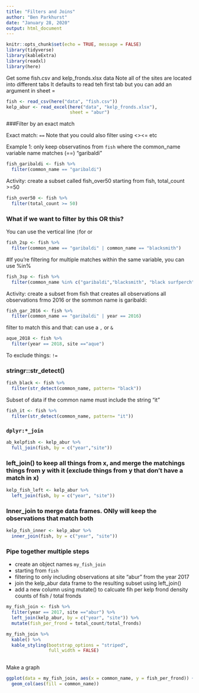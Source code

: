 ```yaml
---
title: "Filters and Joins"
author: "Ben Parkhurst"
date: "January 28, 2020"
output: html_document
---
```


```r
knitr::opts_chunk$set(echo = TRUE, message = FALSE)
library(tidyverse)
library(kableExtra)
library(readxl)
library(here)
```
Get some fish.csv and kelp_fronds.xlsx data
Note all of the sites are located into different tabs
It defaults to read teh first tab but you can add an argument in sheet = 

```r
fish <- read_csv(here("data", "fish.csv"))
kelp_abur <- read_excel(here("data", "kelp_fronds.xlsx"),
                        sheet = "abur")
```
###Filter by an exact match

Exact match: `==`
Note that you could also filter using <><= etc

Example 1: only keep observatinos from `fish` where the common_name variable name matches (==) "garibaldi"

```r
fish_garibaldi <- fish %>% 
  filter(common_name == "garibaldi")
```
Activity: create a subset called fish_over50 starting from fish, total_count >=50

```r
fish_over50 <- fish %>% 
  filter(total_count >= 50)
```
### What if we want to filter by this OR this?

You can use the vertical line `|`for or

```r
fish_2sp <- fish %>% 
  filter(common_name == "garibaldi" | common_name == "blacksmith")
```
#If you're filtering for multiple matches within the same variable, you can use %in%

```r
fish_3sp <- fish %>% 
  filter(common_name %in% c("garibaldi","blacksmith", "black surfperch"))
```
Activity: create a subset from fish that creates all observations all observations frmo 2016 or the sommon name is garibaldi:

```r
fish_gar_2016 <- fish %>% 
  filter(common_name == "garibaldi" | year == 2016)
```
filter to match this and that:
can use a `,` or `&`

```r
aque_2018 <- fish %>%
  filter(year == 2018, site =="aque")
```
To exclude things: `!=`

### stringr::str_detect()

```r
fish_black <- fish %>% 
  filter(str_detect(common_name, pattern= "black"))

```
Subset of data if the common name must include the string "it"

```r
fish_it <- fish %>% 
  filter(str_detect(common_name, pattern= "it"))
```
### `dplyr:*_join`

```r
ab_kelpfish <- kelp_abur %>% 
  full_join(fish, by = c("year","site"))

```
### left_join() to keep all things from x, and merge the matchings things from y with it (exclude things from y that don't have a match in x)

```r
kelp_fish_left <- kelp_abur %>% 
  left_join(fish, by = c("year", "site"))
```
### Inner_join to merge data frames.  ONly will keep the observations that match both

```r
kelp_fish_inner <- kelp_abur %>% 
  inner_join(fish, by = c("year", "site"))
```
### Pipe together multiple steps


- create an object names `my_fish_join`
- starting from `fish`
- filtering to only including observations at site "abur" from the year 2017
- join the kelp_abur data frame to the resulting subset using left_join()
-  add a new column using mutate() to calcuate fih per kelp frond density counts of fish / total fronds

```r
my_fish_join <- fish %>%
  filter(year == 2017, site =="abur") %>% 
  left_join(kelp_abur, by = c("year", "site")) %>% 
  mutate(fish_per_frond = total_count/total_fronds)


```

```r
my_fish_join %>% 
  kable() %>% 
  kable_styling(bootstrap_options = "striped", 
                full_width = FALSE)
  
```
Make a graph
```r
ggplot(data = my_fish_join, aes(x = common_name, y = fish_per_frond)) + 
  geom_col(aes(fill = common_name))
```

